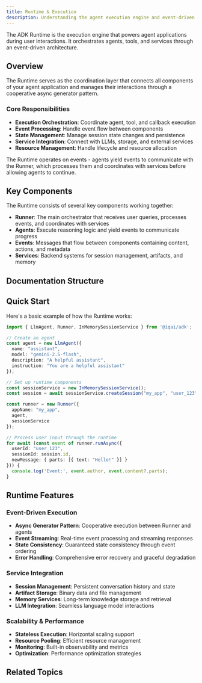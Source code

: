 ```yaml
---
title: Runtime & Execution
description: Understanding the agent execution engine and event-driven architecture
---
```



The ADK Runtime is the execution engine that powers agent applications during user interactions. It orchestrates agents, tools, and services through an event-driven architecture.

## Overview

The Runtime serves as the coordination layer that connects all components of your agent application and manages their interactions through a cooperative async generator pattern.

### Core Responsibilities

- **Execution Orchestration**: Coordinate agent, tool, and callback execution
- **Event Processing**: Handle event flow between components
- **State Management**: Manage session state changes and persistence
- **Service Integration**: Connect with LLMs, storage, and external services
- **Resource Management**: Handle lifecycle and resource allocation

<Callout type="info" title="Event-Driven Architecture">
The Runtime operates on events - agents yield events to communicate with the Runner, which processes them and coordinates with services before allowing agents to continue.
</Callout>

## Key Components

The Runtime consists of several key components working together:

- **Runner**: The main orchestrator that receives user queries, processes events, and coordinates with services
- **Agents**: Execute reasoning logic and yield events to communicate progress
- **Events**: Messages that flow between components containing content, actions, and metadata
- **Services**: Backend systems for session management, artifacts, and memory

## Documentation Structure

<Cards>
  <Card
    title="🔄 Event Loop"
    description="Understanding the cooperative async generator pattern and event flow"
    href="/docs/framework/runtime/event-loop"
  />

  <Card
    title="📋 Invocation Lifecycle"
    description="Complete lifecycle from user query to response completion"
    href="/docs/framework/runtime/invocation-lifecycle"
  />

  <Card
    title="🧩 Components"
    description="Detailed look at Runner, agents, events, and services"
    href="/docs/framework/runtime/components"
  />

  <Card
    title="⚡ Performance"
    description="Optimization, monitoring, and scalability considerations"
    href="/docs/framework/runtime/performance"
  />
</Cards>

## Quick Start

Here's a basic example of how the Runtime works:

```typescript
import { LlmAgent, Runner, InMemorySessionService } from '@iqai/adk';

// Create an agent
const agent = new LlmAgent({
  name: "assistant",
  model: "gemini-2.5-flash",
  description: "A helpful assistant",
  instruction: "You are a helpful assistant"
});

// Set up runtime components
const sessionService = new InMemorySessionService();
const session = await sessionService.createSession("my_app", "user_123");

const runner = new Runner({
  appName: "my_app",
  agent,
  sessionService
});

// Process user input through the runtime
for await (const event of runner.runAsync({
  userId: "user_123",
  sessionId: session.id,
  newMessage: { parts: [{ text: "Hello!" }] }
})) {
  console.log('Event:', event.author, event.content?.parts);
}
```

## Runtime Features

### Event-Driven Execution

- **Async Generator Pattern**: Cooperative execution between Runner and agents
- **Event Streaming**: Real-time event processing and streaming responses
- **State Consistency**: Guaranteed state consistency through event ordering
- **Error Handling**: Comprehensive error recovery and graceful degradation

### Service Integration

- **Session Management**: Persistent conversation history and state
- **Artifact Storage**: Binary data and file management
- **Memory Services**: Long-term knowledge storage and retrieval
- **LLM Integration**: Seamless language model interactions

### Scalability & Performance

- **Stateless Execution**: Horizontal scaling support
- **Resource Pooling**: Efficient resource management
- **Monitoring**: Built-in observability and metrics
- **Optimization**: Performance optimization strategies

## Related Topics

<Cards>
  <Card
    title="🤖 Agents"
    description="Learn how agents integrate with runtime execution"
    href="/docs/framework/agents"
  />

  <Card
    title="💬 Sessions"
    description="Session management and state persistence"
    href="/docs/framework/sessions"
  />

  <Card
    title="📋 Callbacks"
    description="Lifecycle hooks and execution control"
    href="/docs/framework/callbacks"
  />

  <Card
    title="🔧 Tools"
    description="Tool integration within the runtime"
    href="/docs/framework/tools"
  />
</Cards>
